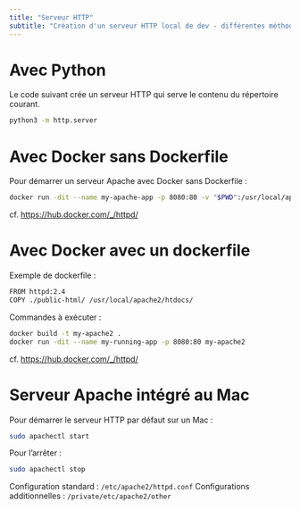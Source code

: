 ```yaml
---
title: "Serveur HTTP"
subtitle: "Création d'un serveur HTTP local de dev - différentes méthodes"
---
```


# Avec Python

Le code suivant crée un serveur HTTP qui serve le contenu du répertoire courant.

``` .sh
python3 -m http.server
```


# Avec Docker sans Dockerfile

Pour démarrer un serveur Apache avec Docker sans Dockerfile :
``` .sh
docker run -dit --name my-apache-app -p 8080:80 -v "$PWD":/usr/local/apache2/htdocs/ httpd:2.4
```

cf. [https://hub.docker.com/_/httpd/](https://hub.docker.com/_/httpd/)


# Avec Docker avec un dockerfile

Exemple de dockerfile :
``` .txt
FROM httpd:2.4
COPY ./public-html/ /usr/local/apache2/htdocs/
```

Commandes à exécuter :
``` .sh
docker build -t my-apache2 .
docker run -dit --name my-running-app -p 8080:80 my-apache2
```

cf. [https://hub.docker.com/_/httpd/](https://hub.docker.com/_/httpd/)


# Serveur Apache intégré au Mac

Pour démarrer le serveur HTTP par défaut sur un Mac :

``` .sh
sudo apachectl start
```

Pour l'arrêter :
``` .sh
sudo apachectl stop
```

Configuration standard : `/etc/apache2/httpd.conf`
Configurations additionnelles : `/private/etc/apache2/other`
